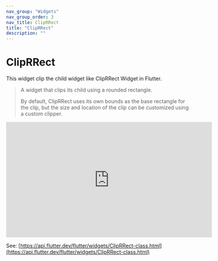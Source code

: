 ```yaml
---
nav_group: "Widgets"
nav_group_order: 3
nav_title: ClipRRect
title: "ClipRRect"
description: ""
---
```


# ClipRRect

This widget clip the child widget like ClipRRect Widget in Flutter.

> A widget that clips its child using a rounded rectangle.
>
> By default, ClipRRect uses its own bounds as the base rectangle for the clip, but the size and location of the clip can be customized using a custom clipper.

<iframe
  width="560"
  height="315"
  src="https://www.youtube.com/embed/eI43jkQkrvs"
  title="YouTube video player"
  frameborder="0"
  allow="accelerometer; autoplay; clipboard-write; encrypted-media; gyroscope; picture-in-picture; web-share"
  allowfullscreen
></iframe>

See: [https://api.flutter.dev/flutter/widgets/ClipRRect-class.html](https://api.flutter.dev/flutter/widgets/ClipRRect-class.html)

